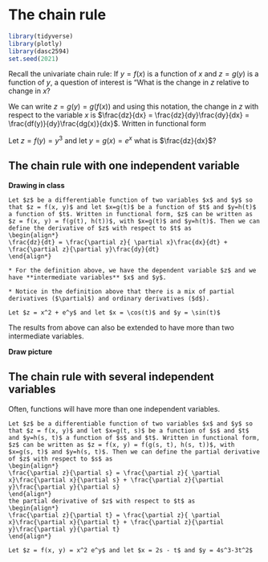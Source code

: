 # The chain rule

```r
library(tidyverse)
library(plotly)
library(dasc2594)
set.seed(2021)
```

Recall the univariate chain rule: If $y = f(x)$ is a function of $x$ and $z = g(y)$ is a function of $y$, a question of interest is "What is the change in $z$ relative to change in $x$?

We can write $z = g(y) = g(f(x))$ and using this notation, the change in $z$ with respect to the variable $x$ is $\frac{dz}{dx} = \frac{dz}{dy}\frac{dy}{dx} = \frac{df(y)}{dy}\frac{dg(x)}{dx}$. Written in functional form
\begin{align*}
(g(f(x)))' = (g \circ f)'(x) = g'(f(x)) f'(x)
\end{align*}

:::{.example}
Let $z = f(y) = y^3$ and let $y = g(x) = e^{x}$ what is $\frac{dz}{dx}$?
:::

## The chain rule with one independent variable

**Drawing in class**

```definition
Let $z$ be a differentiable function of two variables $x$ and $y$ so that $z = f(x, y)$ and let $x=g(t)$ be a function of $t$ and $y=h(t)$ a function of $t$. Written in functional form, $z$ can be written as $z = f(x, y) = f(g(t), h(t))$, with $x=g(t)$ and $y=h(t)$. Then we can define the derivative of $z$ with respect to $t$ as 
\begin{align*}
\frac{dz}{dt} = \frac{\partial z}{ \partial x}\frac{dx}{dt} + \frac{\partial z}{\partial y}\frac{dy}{dt}
\end{align*}

* For the definition above, we have the dependent variable $z$ and we have **intermediate variables** $x$ and $y$. 

* Notice in the definition above that there is a mix of partial derivatives ($\partial$) and ordinary derivatives ($d$).

```
<!-- Could be added to above definition -->
<!-- . Then $z = f(g(t), h(t))$ -->
<!-- \begin{align*} -->
<!-- f(g(t), h(t)) = \frac{dz}{dx}\frac{dx}{dt} + \frac{dz}{dy}\frac{dy}{dt} -->
<!-- \end{align*} -->

```example
Let $z = x^2 + e^y$ and let $x = \cos(t)$ and $y = \sin(t)$ 
```


The results from above can also be extended to have more than two intermediate variables. 

**Draw picture**

## The chain rule with several independent variables

Often, functions will have more than one independent variables. 

```definition
Let $z$ be a differentiable function of two variables $x$ and $y$ so that $z = f(x, y)$ and let $x=g(t, s)$ be a function of $s$ and $t$ and $y=h(s, t)$ a function of $s$ and $t$. Written in functional form, $z$ can be written as $z = f(x, y) = f(g(s, t), h(s, t))$, with $x=g(s, t)$ and $y=h(s, t)$. Then we can define the partial derivative of $z$ with respect to $s$ as 
\begin{align*}
\frac{\partial z}{\partial s} = \frac{\partial z}{ \partial x}\frac{\partial x}{\partial s} + \frac{\partial z}{\partial y}\frac{\partial y}{\partial s}
\end{align*}
the partial derivative of $z$ with respect to $t$ as 
\begin{align*}
\frac{\partial z}{\partial t} = \frac{\partial z}{ \partial x}\frac{\partial x}{\partial t} + \frac{\partial z}{\partial y}\frac{\partial y}{\partial t}
\end{align*}

```


```example
Let $z = f(x, y) = x^2 e^y$ and let $x = 2s - t$ and $y = 4s^3-3t^2$
```


<!-- ## Implicit differentiation -->